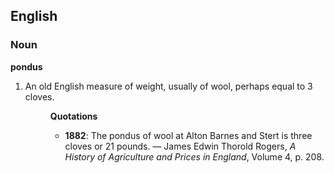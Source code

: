 ==English==
===Noun===
'''pondus'''
# An old English measure of weight, usually of wool, perhaps equal to 3 cloves.
#:'''Quotations'''
#:*'''1882''': The pondus of wool at Alton Barnes and Stert is three cloves or 21 pounds. &mdash; James Edwin Thorold Rogers, ''A History of Agriculture and Prices in England'', Volume 4, p. 208.